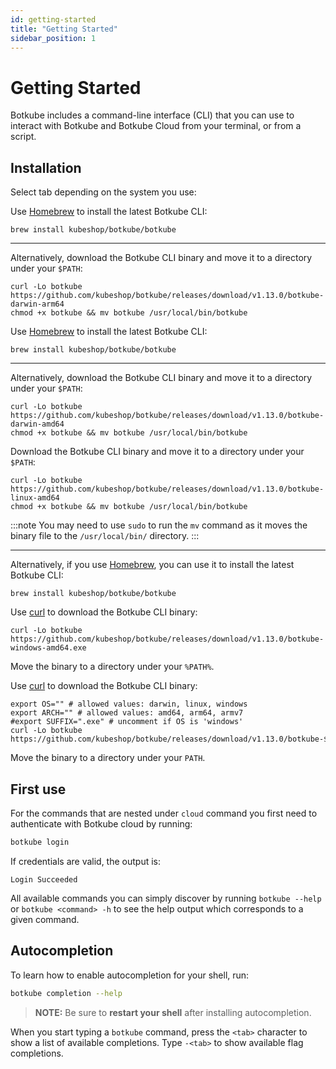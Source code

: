 ```yaml
---
id: getting-started
title: "Getting Started"
sidebar_position: 1
---
```


# Getting Started

Botkube includes a command-line interface (CLI) that you can use to interact with Botkube and Botkube Cloud from your terminal, or from a script.

## Installation

Select tab depending on the system you use:


<Tabs groupId="cli">
<TabItem value="macos-arm64" label="Mac with Apple Silicon" default>

Use <a href="https://brew.sh" target="_blank" rel="noreferrer">Homebrew</a> to install the latest Botkube CLI:

```shell
brew install kubeshop/botkube/botkube
```

<hr />

Alternatively, download the Botkube CLI binary and move it to a directory under your `$PATH`:

```shell
curl -Lo botkube https://github.com/kubeshop/botkube/releases/download/v1.13.0/botkube-darwin-arm64
chmod +x botkube && mv botkube /usr/local/bin/botkube
```

</TabItem>

<TabItem value="macos-amd64" label="Mac with Intel chip" default>

Use <a href="https://brew.sh" target="_blank" rel="noreferrer">Homebrew</a> to install the latest Botkube CLI:

```shell
brew install kubeshop/botkube/botkube
```

<hr />

Alternatively, download the Botkube CLI binary and move it to a directory under your `$PATH`:

```shell
curl -Lo botkube https://github.com/kubeshop/botkube/releases/download/v1.13.0/botkube-darwin-amd64
chmod +x botkube && mv botkube /usr/local/bin/botkube
```

</TabItem>

<TabItem value="linux" label="Linux">

Download the Botkube CLI binary and move it to a directory under your `$PATH`:

```shell
curl -Lo botkube https://github.com/kubeshop/botkube/releases/download/v1.13.0/botkube-linux-amd64
chmod +x botkube && mv botkube /usr/local/bin/botkube
```

:::note
You may need to use `sudo` to run the `mv` command as it moves the binary file to the `/usr/local/bin/` directory.
:::

<hr />

Alternatively, if you use <a href="https://brew.sh" target="_blank" rel="noreferrer">Homebrew</a>, you can use it to install the latest Botkube CLI:

```shell
brew install kubeshop/botkube/botkube
```

</TabItem>

<TabItem value="windows" label="Windows">

Use <a href="https://curl.se/windows/" target="_blank" rel="noreferrer">curl</a> to download the Botkube CLI binary:

```shell
curl -Lo botkube https://github.com/kubeshop/botkube/releases/download/v1.13.0/botkube-windows-amd64.exe
```

Move the binary to a directory under your `%PATH%`.

</TabItem>

<TabItem value="other" label="Other">

Use <a href="https://curl.se" target="_blank" rel="noreferrer">curl</a> to download the Botkube CLI binary:

```shell
export OS="" # allowed values: darwin, linux, windows
export ARCH="" # allowed values: amd64, arm64, armv7
#export SUFFIX=".exe" # uncomment if OS is 'windows'
curl -Lo botkube https://github.com/kubeshop/botkube/releases/download/v1.13.0/botkube-${OS}-${ARCH}${SUFFIX}
```

Move the binary to a directory under your `PATH`.

</TabItem>

</Tabs>

## First use

For the commands that are nested under `cloud` command you first need to authenticate with Botkube cloud by running:

```bash
botkube login
```

If credentials are valid, the output is:

```shell
Login Succeeded
```

All available commands you can simply discover by running `botkube --help` or `botkube <command> -h` to see the help output which corresponds to a given command.

## Autocompletion

To learn how to enable autocompletion for your shell, run:

```bash
botkube completion --help
```

> **NOTE:** Be sure to **restart your shell** after installing autocompletion.

When you start typing a `botkube` command, press the `<tab>` character to show a list of available completions. Type `-<tab>` to show available flag completions.
